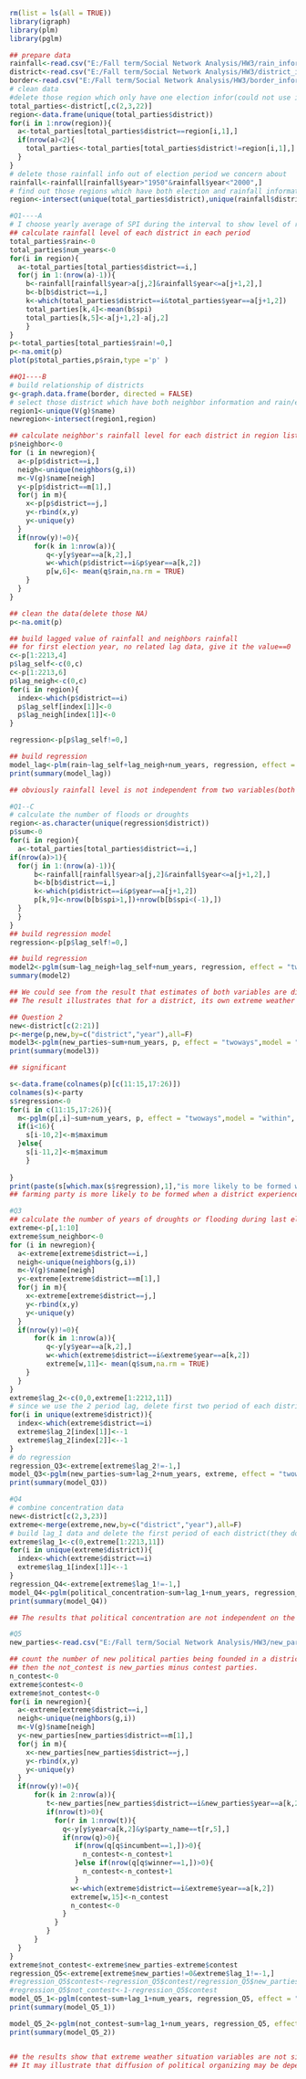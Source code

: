 ```{r}
rm(list = ls(all = TRUE))
library(igraph)
library(plm)
library(pglm)
```
```{r}
## prepare data
rainfall<-read.csv("E:/Fall term/Social Network Analysis/HW3/rain_information.csv",header = TRUE)
district<-read.csv("E:/Fall term/Social Network Analysis/HW3/district_information.csv",header = TRUE)
border<-read.csv("E:/Fall term/Social Network Analysis/HW3/border_information.csv",header = TRUE)
# clean data
#delete those region which only have one election infor(could not use it to see trends)
total_parties<-district[,c(2,3,22)]
region<-data.frame(unique(total_parties$district))
for(i in 1:nrow(region)){
  a<-total_parties[total_parties$district==region[i,1],]
  if(nrow(a)<2){
    total_parties<-total_parties[total_parties$district!=region[i,1],]
  }
}
# delete those rainfall info out of election period we concern about
rainfall<-rainfall[rainfall$year>"1950"&rainfall$year<"2000",]
# find out those regions which have both election and rainfall information
region<-intersect(unique(total_parties$district),unique(rainfall$district))
```
```{r}
#Q1----A
# I choose yearly average of SPI during the interval to show level of rainfall
## calculate rainfall level of each district in each period
total_parties$rain<-0
total_parties$num_years<-0
for(i in region){
  a<-total_parties[total_parties$district==i,]
  for(j in 1:(nrow(a)-1)){
    b<-rainfall[rainfall$year>a[j,2]&rainfall$year<=a[j+1,2],]
    b<-b[b$district==i,]
    k<-which(total_parties$district==i&total_parties$year==a[j+1,2])
    total_parties[k,4]<-mean(b$spi)
    total_parties[k,5]<-a[j+1,2]-a[j,2]
    }
}
p<-total_parties[total_parties$rain!=0,]
p<-na.omit(p)
plot(p$total_parties,p$rain,type ='p' )
```
```{r}
##Q1----B 
# build relationship of districts
g<-graph.data.frame(border, directed = FALSE)
# select those district which have both neighbor information and rain/election information.
region1<-unique(V(g)$name)
newregion<-intersect(region1,region)

## calculate neighbor's rainfall level for each district in region list
p$neighbor<-0
for (i in newregion){
  a<-p[p$district==i,]
  neigh<-unique(neighbors(g,i))
  m<-V(g)$name[neigh]
  y<-p[p$district==m[1],]
  for(j in m){
    x<-p[p$district==j,]
    y<-rbind(x,y)
    y<-unique(y)
  }
  if(nrow(y)!=0){
      for(k in 1:nrow(a)){
         q<-y[y$year==a[k,2],]
         w<-which(p$district==i&p$year==a[k,2])
         p[w,6]<- mean(q$rain,na.rm = TRUE)
    }
  }
}

## clean the data(delete those NA)
p<-na.omit(p)

## build lagged value of rainfall and neighbors rainfall
## for first election year, no related lag data, give it the value==0
c<-p[1:2213,4]
p$lag_self<-c(0,c)
c<-p[1:2213,6]
p$lag_neigh<-c(0,c)
for(i in region){
  index<-which(p$district==i)
  p$lag_self[index[1]]<-0
  p$lag_neigh[index[1]]<-0
}

regression<-p[p$lag_self!=0,]

## build regression
model_lag<-plm(rain~lag_self+lag_neigh+num_years, regression, effect = "twoways", model = "within", index = "district")
print(summary(model_lag))

## obviously rainfall level is not independent from two variables(both of two variables are significant)
```

```{r}
#Q1--C
# calculate the number of floods or droughts
region<-as.character(unique(regression$district))
p$sum<-0
for(i in region){
  a<-total_parties[total_parties$district==i,]
if(nrow(a)>1){
  for(j in 1:(nrow(a)-1)){
      b<-rainfall[rainfall$year>a[j,2]&rainfall$year<=a[j+1,2],]
      b<-b[b$district==i,]
      k<-which(p$district==i&p$year==a[j+1,2])
      p[k,9]<-nrow(b[b$spi>1,])+nrow(b[b$spi<(-1),])
  } 
  }
}
## build regression model
regression<-p[p$lag_self!=0,]

## build regression
model2<-pglm(sum~lag_neigh+lag_self+num_years, regression, effect = "twoways",model = "within", index = "district", family = "poisson")
summary(model2)

## We could see from the result that estimates of both variables are different, one is positive and the other one is negative.
## The result illustrates that for a district, its own extreme weather situation in last period has positive impact on the current period's extreme weather, while its neighbours'extreme weather situation in last period has negative impact.(neighbours'extreme weather number increase, the district's extreme weather in this period would decrease.)
```

```{r}
## Question 2
new<-district[c(2:21)]
p<-merge(p,new,by=c("district","year"),all=F)
model3<-pglm(new_parties~sum+num_years, p, effect = "twoways",model = "within", index = "district",family = "poisson")
print(summary(model3))

## significant

s<-data.frame(colnames(p)[c(11:15,17:26)])
colnames(s)<-party
s$regression<-0
for(i in c(11:15,17:26)){
  m<-pglm(p[,i]~sum+num_years, p, effect = "twoways",model = "within", index = "district",family = "poisson")
  if(i<16){
    s[i-10,2]<-m$maximum
  }else{
    s[i-11,2]<-m$maximum
    }
  
}
print(paste(s[which.max(s$regression),1],"is more likely to be formed when a district experiences extreme weather"))
## farming party is more likely to be formed when a district experiences extreme weather
```

```{r}
#Q3
## calculate the number of years of droughts or flooding during last election period(use the average of all neighbors)
extreme<-p[,1:10]
extreme$sum_neighbor<-0
for (i in newregion){
  a<-extreme[extreme$district==i,]
  neigh<-unique(neighbors(g,i))
  m<-V(g)$name[neigh]
  y<-extreme[extreme$district==m[1],]
  for(j in m){
    x<-extreme[extreme$district==j,]
    y<-rbind(x,y)
    y<-unique(y)
  }
  if(nrow(y)!=0){
      for(k in 1:nrow(a)){
         q<-y[y$year==a[k,2],]
         w<-which(extreme$district==i&extreme$year==a[k,2])
         extreme[w,11]<- mean(q$sum,na.rm = TRUE)
    }
  }
}
extreme$lag_2<-c(0,0,extreme[1:2212,11])
# since we use the 2 period lag, delete first two period of each district(they don't have lag_2 data)
for(i in unique(extreme$district)){
  index<-which(extreme$district==i)
  extreme$lag_2[index[1]]<--1
  extreme$lag_2[index[2]]<--1
}
# do regression
regression_Q3<-extreme[extreme$lag_2!=-1,]
model_Q3<-pglm(new_parties~sum+lag_2+num_years, extreme, effect = "twoways",model = "within", index = "district",family = "poisson")
print(summary(model_Q3))

```
```{r}
#Q4
# combine concentration data
new<-district[c(2,3,23)]
extreme<-merge(extreme,new,by=c("district","year"),all=F)
# build lag_1 data and delete the first period of each district(they don't have lag_1 data)
extreme$lag_1<-c(0,extreme[1:2213,11])
for(i in unique(extreme$district)){
  index<-which(extreme$district==i)
  extreme$lag_1[index[1]]<--1
}
regression_Q4<-extreme[extreme$lag_1!=-1,]
model_Q4<-pglm(political_concentration~sum+lag_1+num_years, regression_Q4, effect = "twoways",model = "within", index = "district",family = "poisson")
print(summary(model_Q4))

## The results that political concentration are not independent on the number of years of droughts or flooding that occur in a district in the interval leading up to the current election, and the number of years of droughts or flooding that occur in its neighboring districts in the interval leading up to the previous election.(both variables are significant). But the current period's extreme weather situation in the district has negative impact on the concerntration, while the last period's situation in its neighbour districts has positive impact on the concerntration.
```
```{r}
#Q5
new_parties<-read.csv("E:/Fall term/Social Network Analysis/HW3/new_parties_in_each_district_by_candidate.csv",header = TRUE)

## count the number of new political parties being founded in a district, that have contested an election in a neighboring district in any previous election period.
## then the not_contest is new_parties minus contest parties.
n_contest<-0
extreme$contest<-0
extreme$not_contest<-0
for(i in newregion){
  a<-extreme[extreme$district==i,]
  neigh<-unique(neighbors(g,i))
  m<-V(g)$name[neigh]
  y<-new_parties[new_parties$district==m[1],]
  for(j in m){
    x<-new_parties[new_parties$district==j,]
    y<-rbind(x,y)
    y<-unique(y)
  }
  if(nrow(y)!=0){
      for(k in 2:nrow(a)){
         t<-new_parties[new_parties$district==i&new_parties$year==a[k,2],]
         if(nrow(t)>0){
           for(r in 1:nrow(t)){
             q<-y[y$year<a[k,2]&y$party_name==t[r,5],]
             if(nrow(q)>0){
                if(nrow(q[q$incumbent==1,])>0){
                  n_contest<-n_contest+1
                }else if(nrow(q[q$winner==1,])>0){
                  n_contest<-n_contest+1
                }  
               w<-which(extreme$district==i&extreme$year==a[k,2])
               extreme[w,15]<-n_contest
               n_contest<-0
             }
           }
         }
      }
  }
}
extreme$not_contest<-extreme$new_parties-extreme$contest
regression_Q5<-extreme[extreme$new_parties!=0&extreme$lag_1!=-1,]
#regression_Q5$contest<-regression_Q5$contest/regression_Q5$new_parties
#regression_Q5$not_contest<-1-regression_Q5$contest
model_Q5_1<-pglm(contest~sum+lag_1+num_years, regression_Q5, effect = "twoways",model = "within", index = "district",family = "poisson")
print(summary(model_Q5_1))

model_Q5_2<-pglm(not_contest~sum+lag_1+num_years, regression_Q5, effect = "twoways",model = "within", index = "district",family = "poisson")
print(summary(model_Q5_2))


## the results show that extreme weather situation variables are not significantly effecting the diffusion of political parties in neighbour district.While, the extreme weather events of neighbour during last period do have positive impact on non-contest new party formed.
## It may illustrate that diffusion of political organizing may be dependent on extreme weather situation in a district and its neighbours.
```


